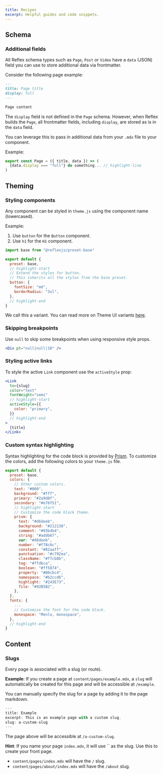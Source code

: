 ```yaml
---
title: Recipes
excerpt: Helpful guides and code snippets.
---
```


## Schema

### Additional fields

All Reflex schema types such as `Page`, `Post` or `Video` have a `data` (JSON) field you can use to store additional data via frontmatter.

Consider the following page example:

```md title=content/pages/a-page.mdx
---
title: Page title
display: full
---

Page content
```

The `display` field is not defined in the `Page` schema. However, when Reflex builds the `Page`, all frontmatter fields, including `display`, are stored
as is in the `data` field.

You can leverage this to pass in additional data from your `.mdx` file to your component.

Example:

```jsx title=src/@reflexjs/gatsby-theme-core/page.js
export const Page = ({ title, data }) => (
  {data.display === "full"} do something... // highlight-line
)
```

## Theming

### Styling components

Any component can be styled in `theme.js` using the component name (lowercased).

Example:

1. Use `button` for the `Button` component.
2. Use `h1` for the `H1` component.

```js title=src/@reflexjs/gatsby-theme-base/theme.js
import base from "@reflexjs/preset-base"

export default {
  preset: base,
  // highlight-start
  // Extend the styles for button.
  // This inherits all the styles from the base preset.
  button: {
    fontSize: "md",
    borderRadius: "3xl",
  },
  // highlight-end
}
```

We call this a variant. You can read more on Theme UI variants [here](https://theme-ui.com/theme-spec#variants).

### Skipping breakpoints

Use `null` to skip some breakpoints when using responsive style props.

```jsx
<Div pt="null|null|10" />
```

### Styling active links

To style the active `Link` component use the `activeStyle` prop:

```jsx
<Link
  to={slug}
  color="text"
  fontWeight="semi"
  // highlight-start
  activeStyle={{
    color: "primary",
  }}
  // highlight-end
>
  {title}
</Link>
```

### Custom syntax highlighting

Syntax highlighting for the code block is provided by [Prism](https://prismjs.com). To customize the colors, add the following colors to your `theme.js` file.

```js title=src/@reflexjs/gatsby-theme-base/theme.js
export default {
  preset: base,
  colors: {
    // Other custom colors.
    text: "#000",
    background: "#fff",
    primary: "#2a9d8f",
    secondary: "#e76f51",
    // highlight-start
    // Customize the code block theme.
    prism: {
      text: "#d6deeb",
      background: "#212130",
      comment: "#93b4b4",
      string: "#addb67",
      var: "#d6deeb",
      number: "#f78c6c",
      constant: "#82aaff",
      punctuation: "#c792ea",
      className: "#ffcb8b",
      tag: "#7fdbca",
      boolean: "#ff5874",
      property: "#80cbc4",
      namespace: "#b2ccd6",
      highlight: "#243E73",
      file: "#92B5B2",
    },
  },
  fonts: {
    ...
    // Customize the font for the code block.
    monospace: "Menlo, monospace",
  },
  // highlight-end
}
```

## Content

### Slugs

Every page is associated with a slug (or route).

**Example**: If you create a page at `content/pages/example.mdx`, a `slug` will automatically
be created for this page and will be accessible at `/example`.

You can manually specify the slug for a page by adding it to the page markdown.

```jsx
---
title: Example
excerpt: This is an example page with a custom slug.
slug: a-custom-slug
---
```

The page above will be accessible at `/a-custom-slug.`

**Hint**: If you name your page `index.mdx`, it will use `` as the slug. Use this to create your front page.

- `content/pages/index.mdx` will have the `/` slug.
- `content/pages/about/index.mdx` will have the `/about` slug.
